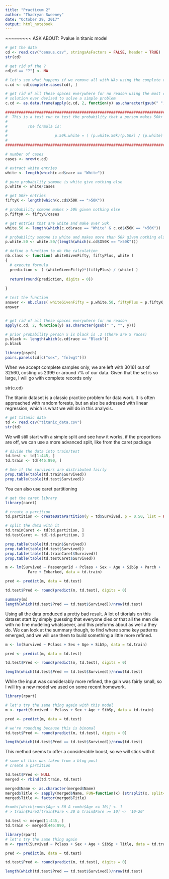 ```yaml
---
title: "Practicum 2"
author: "Thadryan Sweeney"
date: "October 29, 2017"
output: html_notebook
---
```

~~~~~~~~~
ASK ABOUT:
Pvalue in titanic model

```R

# get the data
cd <- read.csv("census.csv", stringsAsFactors = FALSE, header = TRUE)
str(cd)

# get rid of the ?
cd[cd == "?"] <- NA

# let's see what happens if we remove all with NAs using the complete cases function
c.cd <- cd[complete.cases(cd), ]

# get rid of all these spaces everywhere for no reason using the most complicated
# solution ever devised to solve a simple problem 
c.cd <- as.data.frame(apply(c.cd, 2, function(y) as.character(gsub(" ", "", y))))
```



```R
####################################################################################################                                                                                                 #
#  This is a test run to test the probability that a person makes 50k+ give that they are white.  #
#                                                                                                 #
#         The formula is:                                                                         #
#                                                                                                 #
#                     p.50k.white = ( (p.white.50k)(p.50k) / (p.white) )                          #
#                                                                                                 #
###################################################################################################

# number of cases
cases <- nrow(c.cd)

# extract white entries
white <- length(which(c.cd$race == "White"))

# pure probability somone is white give nothing else
p.white <- white/cases

# get 50k+ entries 
fiftyK <- length(which(c.cd$X50K == ">50K"))

# probability somone makes > 50k given nothing else
p.fiftyK <- fiftyK/cases

# get entries that are white and make over 50k
white.50 <- length(which(c.cd$race == "White" & c.cd$X50K == ">50K"))

# probability somone is white and makes more than 50k given nothing else
p.white.50 <- white.50/(length(which(c.cd$X50K == ">50K")))

# define a function to do the calculation
nb.class <- function( whiteGivenFifty, fiftyPlus, white )
{
  # execute formula 
  prediction <- ( (whiteGivenFifty)*(fiftyPlus) / (white) )
  
  return(round(prediction, digits = 0))
  
}

# test the function 
answer <- nb.class( whiteGivenFifty = p.white.50, fiftyPlus = p.fiftyK, white = p.white )
answer

```

```R



```

```R
# get rid of all these spaces everywhere for no reason
apply(c.cd, 2, function(y) as.character(gsub(" ", "", y)))

# prior probability person x is black is .2 (there are 5 races)
p.black <- length(which(c.cd$race == "Black"))
p.black
```

```R

library(psych)
pairs.panels(cd[c("sex", "fnlwgt")])

```

When we accept complete samples only, we are left with 30161 out of 32560, costing us 2399 or  around 7% of our data. Given that the set is so large, I will go with complete records only

str(c.cd)



The titanic dataset is a classic practice problem for data work. It is often approached with random forests, but an also be adressed with linear regression, which is what we will do in this analysis.

```R

# get titanic data 
td <- read.csv("titanic_data.csv")
str(td)
```

We will still start with a simple split and see how it works, if the proportions are off, we can use a more advanced split, like from the caret package

```R

# divide the data into train/test
td.test <- td[1:445, ]
td.train <- td[446:890, ]

# See if the survivors are distributed fairly 
prop.table(table(td.train$Survived))
prop.table(table(td.test$Survived))
```

You can also use caret partitioning

```R

# get the caret library 
library(caret)

# create a partition
td.partition <- createDataPartition(y = td$Survived, p = 0.50, list = FALSE)

# split the data with it
td.trainCaret <- td[td.partition, ]
td.testCaret <- td[-td.partition, ]

prop.table(table(td.train$Survived))
prop.table(table(td.test$Survived))
prop.table(table(td.trainCaret$Survived))
prop.table(table(td.testCaret$Survived))

```



```R

m <- lm(Survived ~ PassengerId + Pclass + Sex + Age + SibSp + Parch +
          Fare + Embarked, data = td.train)

pred <- predict(m, data = td.test)

td.test$Pred <- round(predict(m, td.test), digits = 0)

summary(m)
length(which(td.test$Pred == td.test$Survived))/nrow(td.test)
```

Using all the data produced a pretty bad result. A lot of titorials on this dataset start by simply guessing that everyone dies or that all the men die with no fine modeling whatsoever, and this preforms about as well a they do. We can look at the summary though, to find where some key patterns emerged, and we will use them to build something a little more refined. 

```R

m <- lm(Survived ~ Pclass + Sex + Age + SibSp, data = td.train)

pred <- predict(m, data = td.test)

td.test$Pred <- round(predict(m, td.test), digits = 0)

length(which(td.test$Pred == td.test$Survived))/nrow(td.test)
```

While the input was considerably more refined, the gain was fairly small, so I will try a new model we used on some recent homework.

```R
library(rpart)

# let's try the same thing again with this model
m <- rpart(Survived ~ Pclass + Sex + Age + SibSp, data = td.train)

pred <- predict(m, data = td.test)

# we're rounding because this is binomal
td.test$Pred <- round(predict(m, td.test), digits = 0)

length(which(td.test$Pred == td.test$Survived))/nrow(td.test)
```

This method seems to offer a considerable boost, so we will stick with it

```R

# some of this was taken from a blog post
# create a partition

td.test$Pred <- NULL
merged <- rbind(td.train, td.test)

merged$Name <- as.character(merged$Name)
merged$Title <- sapply(merged$Name, FUN=function(x) {strsplit(x, split='[,.]')[[1]][2]})
merged$Title <- factor(merged$Title)

#combi[which(combi$Age < 30 & combi$Age >= 10)] <- 1
# > train$Fare2[train$Fare < 20 & train$Fare >= 10] <- '10-20'

td.test <- merged[1:445, ]
td.train <- merged[446:890, ]

library(rpart)
# let's try the same thing again 
m <- rpart(Survived ~ Pclass + Sex + Age + SibSp + Title, data = td.train)

pred <- predict(m, data = td.test)

td.test$Pred <- round(predict(m, td.test), digits = 0)

length(which(td.test$Pred == td.test$Survived))/nrow(td.test)
```